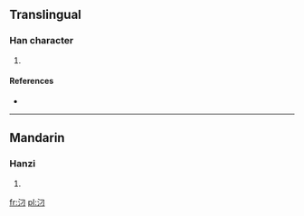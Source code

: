 ==Translingual==

===Han character===
{{Han char|rn=85|rad=水|as=02|sn=5|four=|canj=水尸一 (ESM)}}

# {{defn|Han|sort=水02}}

====References====
* {{Han ref|kx=0604.091|hdz=31549.040|uh=6C48|ud=27720}}

----

==Mandarin==

===Hanzi===
{{cmn-hanzi|pin=[[diāo]] ([[diao1]])|wg=tiao<sup>1</sup>}}

# {{defn|lang=cmn|sort=水02}}

[[fr:汈]]
[[pl:汈]]